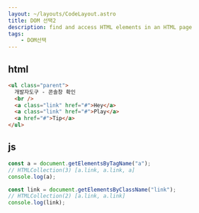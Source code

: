 ```yaml
---
layout: ~/layouts/CodeLayout.astro
title: DOM 선택2
description: find and access HTML elements in an HTML page
tags:
	- DOM선택 
---
```


## html

```html
<ul class="parent">
  개발자도구 - 콘솔창 확인
  <br />
  <a class="link" href="#">Hey</a>
  <a class="link" href="#">Play</a>
  <a href="#">Tip</a>
</ul>
```

## js

```js
const a = document.getElementsByTagName("a");
// HTMLCollection(3) [a.link, a.link, a]
console.log(a);

const link = document.getElementsByClassName("link");
// HTMLCollection(2) [a.link, a.link]
console.log(link);
```
